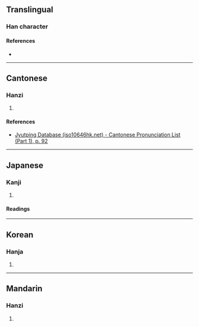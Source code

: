 {{character info/new}}
==Translingual==

===Han character===
{{Han char|rn=38|rad=女|as=04|sn=7|four=41411|canj=VMMU|ids=⿰女元}}

====References====
* {{Han ref|kx=0257.080|dkj=06109|dj=0522.020|hdz=21029.110|uh=59A7|ud=22951|bh=CABA|bd=51898}}

----

==Cantonese==

===Hanzi===
{{yue-hanzi|jyut=wun6|y=wun6}}

# {{defn|lang=yue|sort=女04}}

====References====
* [http://www.iso10646hk.net/jp/document/download.jsp Jyutping Database (iso10646hk.net) - Cantonese Pronunciation List (Part 1), p. 92]

----

==Japanese==

===Kanji===
{{ja-kanji|grade=|rs=女04}}

# {{defn|lang=ja|sort=女04}}

====Readings====
{{ja-readings
|goon=ごん
|kanon=げん
|toon=がん
|kun=みめよ-い}}

----

==Korean==

===Hanja===
{{ko-hanja|hangeul=완|rv=wan|mr=wan}}

# {{defn|lang=ko|sort=女04}}

----

==Mandarin==

===Hanzi===
{{cmn-hanzi|pin=[[wàn]] ([[wan4]]), [[yuán]] ([[yuan2]])|wg=wan<sup>4</sup>, yüan<sup>2</sup>}}

# {{defn|lang=cmn|sort=女04}}